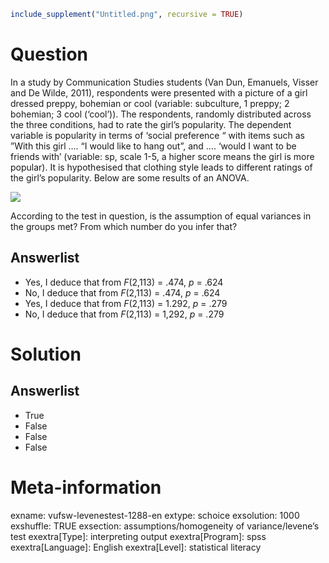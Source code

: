 ```r
include_supplement("Untitled.png", recursive = TRUE)
```

Question
========
In a study by Communication Studies students (Van Dun, Emanuels, Visser and De Wilde, 2011), respondents were presented with a picture of a girl dressed preppy, bohemian or cool (variable: subculture, 1 preppy; 2 bohemian; 3 cool (‘cool’)). The respondents, randomly distributed across the three conditions, had to rate the girl's popularity. The dependent variable is popularity in terms of ‘social preference “ with items such as ”With this girl .... “I would like to hang out”, and .... ‘would I want to be friends with’ (variable: sp, scale 1-5, a higher score means the girl is more popular). It is hypothesised that clothing style leads to different ratings of the girl's popularity. Below are some results of an ANOVA.

![](Untitled.png)

According to the test in question, is the assumption of equal variances in the groups met? From which number do you infer that?

Answerlist
----------
* Yes, I deduce that from *F*(2,113) = .474, *p* = .624
* No, I deduce that from *F*(2,113) = .474, *p* = .624
* Yes, I deduce that from *F*(2,113) = 1.292, *p* = .279
* No, I deduce that from *F*(2,113) = 1,292, *p* = .279

Solution
========

Answerlist
----------
* True
* False
* False
* False

Meta-information
================
exname: vufsw-levenestest-1288-en
extype: schoice
exsolution: 1000
exshuffle: TRUE
exsection: assumptions/homogeneity of variance/levene's test
exextra[Type]: interpreting output
exextra[Program]: spss
exextra[Language]: English
exextra[Level]: statistical literacy